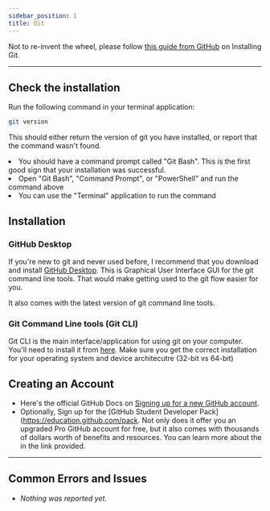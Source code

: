 ```yaml
---
sidebar_position: 1
title: Git
---
```



Not to re-invent the wheel, please follow [this guide from GitHub](https://github.com/git-guides/install-git) on Installing Git.

-----------------
## Check the installation

Run the following command in your terminal application:
```bash
git version
```

This should either return the version of git you have installed, or report that the command wasn't found.

<Tabs groupId="operating-systems">
  <TabItem value="win" label="Windows">
    <li>You should have a command prompt called "Git Bash". This is the first good sign that your installation was successful.</li>
    <li>Open "Git Bash", "Command Prompt", or "PowerShell" and run the command above</li>
  </TabItem>
  <TabItem value="mac" label="macOS">
    <li>You can use the "Terminal" application to run the command</li>
  </TabItem>
</Tabs>

## Installation
### GitHub Desktop
If you're new to git and never used before, I recommend that you download and install [GitHub Desktop](https://desktop.github.com/). This is Graphical User Interface GUI for the git command line tools. That would make getting used to the git flow easier for you.

It also comes with the latest version of git command line tools.

### Git Command Line tools (Git CLI)
Git CLI is the main interface/application for using git on your computer. You'll need to install it from [here](https://git-scm.com/downloads). Make sure you get the correct installation for your operating system and device architecutre (32-bit vs 64-bit)

## Creating an Account
- Here's the official GitHub Docs on [Signing up for a new GitHub account](https://docs.github.com/en/get-started/signing-up-for-github/signing-up-for-a-new-github-account).
- Optionally, Sign up for the [GitHub Student Developer Pack](https://education.github.com/pack. Not only does it offer you an upgraded Pro GitHub account for free, but it also comes with thousands of dollars worth of benefits and resources. You can learn more about the in the link provided. 

<hr />

## Common Errors and Issues
- *Nothing was reported yet.*